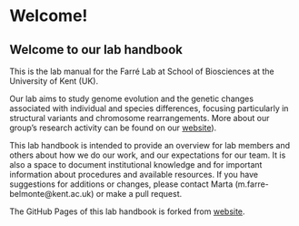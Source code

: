 # Welcome!

## Welcome to our lab handbook

This is the lab manual for the Farré Lab at School of Biosciences at the University of Kent (UK).


Our lab aims to study genome evolution and the genetic changes associated with individual and species differences, focusing particularly in structural variants and chromosome rearrangements. 
More about our group's research activity can be found on our [website](https://www.farre-evogenomicslab.com/)).

This lab handbook is intended to provide an overview for lab members and others about how we do our work, and our expectations for our team. It is also a space to document institutional knowledge and for important information about procedures and available resources. If you have suggestions for additions or changes, please contact Marta (m.farre-belmonte@kent.ac.uk) or make a pull request.


The GitHub Pages of this lab handbook is forked from [website]((https://thefaylab.github.io/lab-manual/)).
